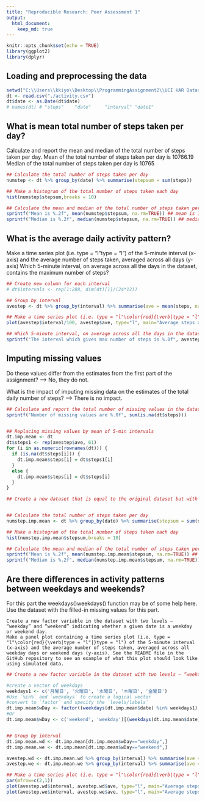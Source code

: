 ```yaml
---
title: "Reproducible Research: Peer Assessment 1"
output: 
  html_document:
    keep_md: true
---
```


```r
knitr::opts_chunk$set(echo = TRUE)
library(ggplot2)
library(dplyr)
```

## Loading and preprocessing the data

```r
setwd("C:\\Users\\kkiyo\\Desktop\\ProgrammingAssignment2\\UCI HAR Dataset\\RepData_PeerAssessment1")
dt <- read.csv("./activity.csv")
dt$date <- as.Date(dt$date)
# names(dt) # "steps"    "date"     "interval" "date1"  
```

## What is mean total number of steps taken per day?
Calculate and report the mean and median of the total number of steps taken per day.
Mean of the total number of steps taken per day is 10766.19
Median of the total number of steps taken per day is 10765

```r
## Calculate the total number of steps taken per day
numstep <- dt %>% group_by(date) %>% summarise(stepsum = sum(steps))

## Make a histogram of the total number of steps taken each day
hist(numstep$stepsum,breaks = 10)

## Calculate the mean and median of the total number of steps taken per day
sprintf("Mean is %.2f", mean(numstep$stepsum, na.rm=TRUE)) ## mean is 10766.19
sprintf("Median is %.2f", median(numstep$stepsum, na.rm=TRUE)) ## median is 10765
```

## What is the average daily activity pattern?

Make a time series plot (i.e. type = "l"\color{red}{\verb|type = "l"|}type = "l") of the 5-minute interval (x-axis) and the average number of steps taken, averaged across all days (y-axis)
Which 5-minute interval, on average across all the days in the dataset, contains the maximum number of steps?

```r
## Create new column for each interval
# dt$intervals <- rep(1:288, dim(dt)[1]/(24*12))

## Group by interval
avestep <- dt %>% group_by(interval) %>% summarise(ave = mean(steps, na.rm = TRUE))

## Make a time series plot (i.e. type = "l"\color{red}{\verb|type = "l"|}type = "l") of the 5-minute interval (x-axis)
plot(avestep$interval/100, avestep$ave, type="l", main="Average steps across all days", xlab="Hour", ylab="Average steps")

## Which 5-minute interval, on average across all the days in the dataset, contains the maximum number of steps?
sprintf("The interval which gives max number of steps is %.0f", avestep[avestep$ave == max(avestep$ave), ][1]) ## 835
```
## Imputing missing values
Do these values differ from the estimates from the first part of the assignment? 
--> No, they do not.

What is the impact of imputing missing data on the estimates of the total daily number of steps?
--> There is no impact.

```r
## Calculate and report the total number of missing values in the dataset
sprintf("Number of missing values are %.0f", sum(is.na(dt$steps)))


## Replacing missing values by mean of 5-min intervals
dt.imp.mean <- dt
dt$steps1 <- rep(avestep$ave, 61)
for (i in as.numeric(rownames(dt))) {
  if (is.na(dt$steps[i])) {
    dt.imp.mean$steps[i] = dt$steps1[i]
  } 
  else {
    dt.imp.mean$steps[i] = dt$steps[i]
  }
}

## Create a new dataset that is equal to the original dataset but with the missing data filled in.


## Calculate the total number of steps taken per day
numstep.imp.mean <- dt %>% group_by(date) %>% summarise(stepsum = sum(steps))

## Make a histogram of the total number of steps taken each day
hist(numstep.imp.mean$stepsum,breaks = 10)

## Calculate the mean and median of the total number of steps taken per day
sprintf("Mean is %.2f", mean(numstep.imp.mean$stepsum, na.rm=TRUE)) ## mean is 10766.19
sprintf("Median is %.2f", median(numstep.imp.mean$stepsum, na.rm=TRUE)) ## median is 10765.00
```

## Are there differences in activity patterns between weekdays and weekends?

For this part the weekdays()\color{red}{\verb|weekdays()|}weekdays() function may be of some help here. Use the dataset with the filled-in missing values for this part.

    Create a new factor variable in the dataset with two levels – “weekday” and “weekend” indicating whether a given date is a weekday or weekend day.
    Make a panel plot containing a time series plot (i.e. type = "l"\color{red}{\verb|type = "l"|}type = "l") of the 5-minute interval (x-axis) and the average number of steps taken, averaged across all weekday days or weekend days (y-axis). See the README file in the GitHub repository to see an example of what this plot should look like using simulated data.

```r
## Create a new factor variable in the dataset with two levels – “weekday” and “weekend” indicating whether a given date is a weekday or weekend day.

#create a vector of weekdays
weekdays1 <- c('月曜日', '火曜日', '水曜日', '木曜日', '金曜日')
#Use `%in%` and `weekdays` to create a logical vector
#convert to `factor` and specify the `levels/labels`
dt.imp.mean$wDay <- factor((weekdays(dt.imp.mean$date) %in% weekdays1), levels=c(FALSE, TRUE), labels=c('weekend', 'weekday'))
#Or
dt.imp.mean$wDay <- c('weekend', 'weekday')[(weekdays(dt.imp.mean$date) %in% weekdays1)+1L]


## Group by interval
dt.imp.mean.wd <- dt.imp.mean[dt.imp.mean$wDay=="weekday",]
dt.imp.mean.we <- dt.imp.mean[dt.imp.mean$wDay=="weekend",]

avestep.wd <- dt.imp.mean.wd %>% group_by(interval) %>% summarise(ave = mean(steps, na.rm = TRUE))
avestep.we <- dt.imp.mean.we %>% group_by(interval) %>% summarise(ave = mean(steps, na.rm = TRUE))

## Make a time series plot (i.e. type = "l"\color{red}{\verb|type = "l"|}type = "l") of the 5-minute interval (x-axis)
par(mfrow=c(2,1))
plot(avestep.wd$interval, avestep.wd$ave, type="l", main="Average steps in weekday", xlab="Interval", ylab="Number of steps")
plot(avestep.we$interval, avestep.we$ave, type="l", main="Average steps in weekend", xlab="Interval", ylab="Number of steps")

```


